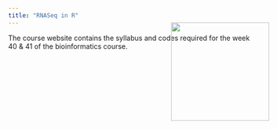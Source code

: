 ```yaml
---
title: "RNASeq in R"
---
```


The course website contains the syllabus and codes required for the week 40 & 41 of the bioinformatics course.

<img src="images/MiniLogo.png" style="position:absolute; top:100px; right:200px; width:200px; height:auto;" />